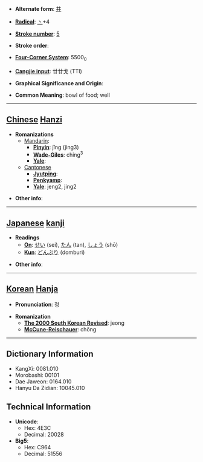 * '''Alternate form''': [[井]]

* '''[[Wiktionary:Chinese radical index| Radical]]''': [[Wiktionary:Chinese radical index 丶|丶]]+4

* '''[[Wiktionary:Chinese total strokes index|Stroke number]]''': [[Wiktionary:Chinese total strokes index 5|5]]

* '''Stroke order''': 

* '''[[Wiktionary:Chinese four corner index|Four-Corner System]]''': 5500<sub>0</sub>

* '''[[Wiktionary:Chinese Cangjie index|Cangjie input]]''': 廿廿戈 (TTI)

* '''Graphical Significance and Origin''': 

* '''Common Meaning''': bowl of food; well

----

== [[Chinese]] [[Hanzi]] ==

* '''Romanizations'''
** [[Mandarin]]:
*** '''[[Pinyin]]''': jǐng (jing3)
*** '''[[Wade-Giles]]''': ching<sup>3</sup>
*** '''[[Yale]]''': 
**[[Cantonese]]
***'''[[Jyutping]]''':
***'''[[Penkyamp]]''': 
***'''[[Yale]]''': jeng2, jing2

* '''Other info''': 

----

== [[Japanese]] [[kanji]] ==

* '''Readings'''
** '''[[On]]''': [[せい]] (sei), [[たん]] (tan), [[しょう]] (shō)
** '''[[Kun]]''': [[どんぶり]] (domburi)

* '''Other info''':  

----

== [[Korean]] [[Hanja]] ==

* '''Pronunciation''': 정

* '''Romanization'''
** '''[[The 2000 South Korean Revised Romanization|The 2000 South Korean Revised]]''': jeong
** '''[[McCune-Reischauer]]''': chŏng

----

== Dictionary Information ==

* KangXi: 0081.010
* Morobashi: 00101
* Dae Jaweon: 0164.010
* Hanyu Da Zidian: 10045.010

== Technical Information ==

* '''Unicode''':
** Hex: 4E3C
** Decimal: 20028
* '''Big5''':
** Hex: C964
** Decimal: 51556